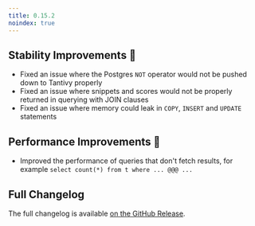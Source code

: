 ```yaml
---
title: 0.15.2
noindex: true
---
```


## Stability Improvements 💪

- Fixed an issue where the Postgres `NOT` operator would not be pushed down to Tantivy properly
- Fixed an issue where snippets and scores would not be properly returned in querying with JOIN clauses
- Fixed an issue where memory could leak in `COPY`, `INSERT` and `UPDATE` statements

## Performance Improvements 🚀

- Improved the performance of queries that don't fetch results, for example `select count(*) from t where ... @@@ ...`

## Full Changelog

The full changelog is available [on the GitHub Release](https://github.com/paradedb/paradedb/releases/tag/v0.15.2).
